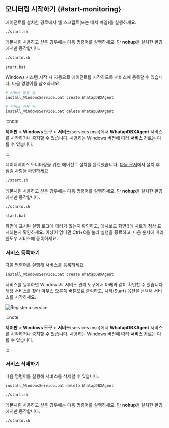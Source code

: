 ## 모니터링 시작하기 {#start-monitoring}

에이전트를 설치한 경로에서 쉘 스크립트(또는 배치 파일)를 실행하세요.

<Xclude product='oracle-pro,mssql'>

<Tabs groupId='os'>

<TabItem value="linux" label="Linux" default>

```bash
./start.sh
```

데몬처럼 사용하고 싶은 경우에는 다음 명령어를 실행하세요. 단 **nohup**을 설치한 환경에서만 동작합니다.

```bash
./startd.sh
```

</TabItem>
<TabItem value="windows" label="Windows">

```bash
start.bat
```

Windows 시스템 시작 시 자동으로 에이전트를 시작하도록 서비스에 등록할 수 있습니다. 다음 명령어를 참조하세요.

```bash
# 서비스 등록 시
install_WindowsService.bat create WhatapDBXAgent

# 서비스 삭제 시
install_WindowsService.bat delete WhatapDBXAgent
```

:::note

**제어판** > **Windows 도구** > **서비스**(services.msc)에서 **WhatapDBXAgent** 서비스를 시작하거나 중지할 수 있습니다. 사용하는 Windows 버전에 따라 **서비스** 경로는 다를 수 있습니다.

:::

</TabItem>
</Tabs>

데이터베이스 모니터링을 위한 에이전트 설치를 완료했습니다. [다음 문서](after-install-agent)에서 설치 후 점검 사항을 확인하세요.

</Xclude>

<InDoc product="oracle-pro">

```bash
./start.sh
```

데몬처럼 사용하고 싶은 경우에는 다음 명령어를 실행하세요. 단 **nohup**을 설치한 환경에서만 동작합니다.

```bash
./startd.sh
```

</InDoc>

<InDoc product="mssql">

<Tabs groupId='os'>
<TabItem value="windows" label="Windows">

```bash
start.bat
```

화면에 표시된 실행 로그에 에러가 없는지 확인하고, 대시보드 화면(<Cmdname sid="side_instanceList" className="uitext" />)에 차트가 정상 표시되는지 확인하세요. 이상이 없다면 Ctrl+C를 눌러 실행을 종료하고, 다음 순서에 따라 윈도우 서비스에 등록하세요.

### 서비스 등록하기

다음 명령어를 실행해 서비스를 등록하세요.

```bash
install_WindowsService.bat create WhatapDBXAgent
```

서비스를 등록하면 Windows의 서비스 관리 도구에서 아래와 같이 확인할 수 있습니다. 해당 서비스를 찾아 마우스 오른쪽 버튼으로 클릭하고, 시작(Start) 옵션을 선택해 서비스를 시작하세요.

![Register a service](/img/mssql-register-windows-service.png)

:::note

**제어판** > **Windows 도구** > **서비스**(services.msc)에서 **WhatapDBXAgent** 서비스를 시작하거나 중지할 수 있습니다. 사용하는 Windows 버전에 따라 **서비스** 경로는 다를 수 있습니다.

:::

### 서비스 삭제하기

다음 명령어를 실행해 서비스를 삭제할 수 있습니다.

```bash
install_WindowsService.bat delete WhatapDBXAgent
```

</TabItem>
<TabItem value="linux" label="Linux" default>

```bash
./start.sh
```

데몬처럼 사용하고 싶은 경우에는 다음 명령어를 실행하세요. 단 **nohup**을 설치한 환경에서만 동작합니다.

```bash
./startd.sh
```

</TabItem>
</Tabs>

</InDoc>